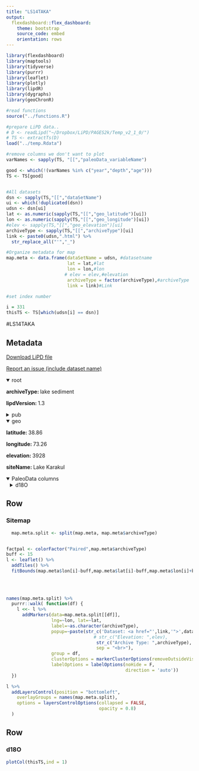 ```yaml
---
title: "LS14TAKA"
output: 
  flexdashboard::flex_dashboard:
    theme: bootstrap
    source_code: embed
    orientation: rows
---
```


```r
library(flexdashboard)
library(maptools)
library(tidyverse)
library(purrr)
library(leaflet)
library(plotly)
library(lipdR)
library(dygraphs)
library(geoChronR)

#read functions
source("../functions.R")

#prepare LiPD data..
# D <- readLipd("~/Dropbox/LiPD/PAGES2k/Temp_v2_1_0/")
# TS <- extractTs(D)
load("../temp.Rdata")

#remove columns we don't want to plot
varNames <- sapply(TS, "[[","paleoData_variableName")

good <- which(!(varNames %in% c("year","depth","age")))
TS <- TS[good]


#All datasets
dsn <- sapply(TS,"[[","dataSetName")
ui <- which(!duplicated(dsn))
udsn <- dsn[ui]
lat <- as.numeric(sapply(TS,"[[","geo_latitude")[ui])
lon <- as.numeric(sapply(TS,"[[","geo_longitude")[ui])
#elev <- sapply(TS,"[[","geo_elevation")[ui]
archiveType <- sapply(TS,"[[","archiveType")[ui]
link <- paste0(udsn,".html") %>% 
  str_replace_all("'","_")

#Organize metadata for map
map.meta <- data.frame(dataSetName = udsn, #datasetname
                       lat = lat,#lat
                       lon = lon,#lon
                      # elev = elev,#elevation
                       archiveType = factor(archiveType),#archiveType
                       link = link)#Link

#set index number

i = 331
thisTS <- TS[which(udsn[i] == dsn)]
```
#LS14TAKA

Metadata {.sidebar}
-------------------------------------
[Download LiPD file](LS14TAKA.lpd)
            

[Report an issue (include dataset name)](https://github.com/nickmckay/LiPDverse/issues)

<details open style="margin-left: 0px">
<summary>root</summary>
<p style="margin-left: 0px"><strong>archiveType: </strong>lake sediment
<p style="margin-left: 0px"><strong>lipdVersion: </strong>1.3
</details>
<details>
<summary>pub</summary>
<details style="margin-left: 10px">
<summary>pub1</summary>
<p style="margin-left: 10px"><strong>author: </strong>Taft, Linda , Mischke, Steffen , Wiechert, Uwe , Leipe, Christian , Rajabov, Ilhomjon , Riedel, Frank
<p style="margin-left: 10px"><strong>journal: </strong>Journal of Paleolimnology
<p style="margin-left: 10px"><strong>volume: </strong>52
<p style="margin-left: 10px"><strong>pages: </strong>-14
<p style="margin-left: 10px"><strong>pubYear: </strong>2014
<p style="margin-left: 10px"><strong>title: </strong>Sclerochronological oxygen and carbon isotope ratios in Radix (Gastropoda) shells indicate changes of glacial meltwater flux and temperature since 4,200�cal�yr BP at Lake Karakul, eastern Pamirs (Tajikistan)
<p style="margin-left: 10px"><strong>DOI: </strong>10.1007/s10933-014-9776-4
</details>
</details>
<details open style="margin-left: 0px">
<summary>geo</summary>
<p style="margin-left: 0px"><strong>latitude: </strong>38.86
<p style="margin-left: 0px"><strong>longitude: </strong>73.26
<p style="margin-left: 0px"><strong>elevation: </strong>3928
<p style="margin-left: 0px"><strong>siteName: </strong>Lake Karakul
</details>
<details open>
<summary>PaleoData columns</summary>
<details style="margin-left: 10px">
<summary>d18O</summary>
<p style="margin-left: 10px"><strong>TSid: </strong>LS14TAKA01a
<p style="margin-left: 10px"><strong>variableName: </strong>d18O
<p style="margin-left: 10px"><strong>units: </strong>permil
<p style="margin-left: 10px"><strong>description: </strong>carbonate
<details>
<summary>interpretation</summary>
<details style="margin-left: 20px">
<summary>1</summary>
<p style="margin-left: 20px"><strong>interpDirection: </strong>decrease
<p style="margin-left: 20px"><strong>scope: </strong>climate
<p style="margin-left: 20px"><strong>variable: </strong>Solar insolation
<p style="margin-left: 20px"><strong>variableDetail: </strong>at +39� Lat
</details>
<details style="margin-left: 20px">
<summary>2</summary>
<p style="margin-left: 20px"><strong>basis: </strong>general isotopic composition of the lake water follows the decreasing solar insolation over ~4200 yrs.
<p style="margin-left: 20px"><strong>direction: </strong>positive
<p style="margin-left: 20px"><strong>equilibriumEvidence: </strong>similar to ostracod records
<p style="margin-left: 20px"><strong>inferredMaterial: </strong>lake water
<p style="margin-left: 20px"><strong>integrationTime: </strong>.
<p style="margin-left: 20px"><strong>integrationTimeUncertaintyType: </strong>chronological; resolution; biological effects (for samples < 1 yr old)
<p style="margin-left: 20px"><strong>integrationTimeUnits: </strong>years
<p style="margin-left: 20px"><strong>rank: </strong>1
<p style="margin-left: 20px"><strong>scope: </strong>isotope
<p style="margin-left: 20px"><strong>variable: </strong>P_isotope
</details>
<details style="margin-left: 20px">
<summary>3</summary>
<p style="margin-left: 20px"><strong>basis: </strong>Periodically low d18O and d13C values from individual subsamples
<p style="margin-left: 20px"><strong>direction: </strong>decrease
<p style="margin-left: 20px"><strong>equilibriumEvidence: </strong>similar to ostracod records
<p style="margin-left: 20px"><strong>inferredMaterial: </strong>lake water
<p style="margin-left: 20px"><strong>integrationTime: </strong>.
<p style="margin-left: 20px"><strong>integrationTimeUncertaintyType: </strong>chronological; resolution; biological effects (for samples < 1 yr old)
<p style="margin-left: 20px"><strong>integrationTimeUnits: </strong>years
<p style="margin-left: 20px"><strong>rank: </strong>2
<p style="margin-left: 20px"><strong>scope: </strong>isotope
<p style="margin-left: 20px"><strong>variable: </strong>Short-term meltwater fluxes (temperature of precipitation)
</details>
</details>
</details>

Row
-----------------------------------------------------------------------

### Sitemap

```r
  map.meta.split <- split(map.meta, map.meta$archiveType)


factpal <- colorFactor("Paired",map.meta$archiveType)
buff <- 15
l <- leaflet() %>% 
  addTiles() %>% 
  fitBounds(map.meta$lon[i]-buff,map.meta$lat[i]-buff,map.meta$lon[i]+buff,map.meta$lat[i]+buff)
  

  
  
names(map.meta.split) %>%
  purrr::walk( function(df) {
    l <<- l %>%
      addMarkers(data=map.meta.split[[df]],
                 lng=~lon, lat=~lat,
                 label=~as.character(archiveType),
                 popup=~paste(str_c('Dataset: <a href="',link,'">',dataSetName,'</a>'),
                                 # str_c("Elevation: ",elev),
                                  str_c("Archive Type: ",archiveType),
                                  sep = "<br>"),
                 group = df,
                 clusterOptions = markerClusterOptions(removeOutsideVisibleBounds = F),
                 labelOptions = labelOptions(noHide = F,
                                             direction = 'auto'))
  })

l %>%
  addLayersControl(position = "bottomleft",
    overlayGroups = names(map.meta.split),
    options = layersControlOptions(collapsed = FALSE,
                                   opacity = 0.8)
  )
```

Row {.tabset .tabset-fade}
-----------------------------------------------------------------------

### d18O
```r
plotCol(thisTS,ind = 1)
```
